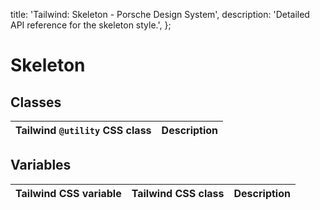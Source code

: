 
  title: 'Tailwind: Skeleton - Porsche Design System',
  description: 'Detailed API reference for the skeleton style.',
};

# Skeleton

<TableOfContents headings={[]} />

## Classes

| Tailwind `@utility` CSS class | Description |
| ----------------------------- | ----------- |

## Variables

| Tailwind CSS variable | Tailwind CSS class | Description |
| --------------------- | ------------------ | ----------- |
